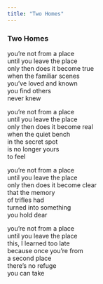 ```yaml
---
title: "Two Homes"
---
```


### Two Homes

you're not from a place<br>
until you leave the place<br>
only then does it become true<br>
when the familiar scenes<br>
you've loved and known<br>
you find others<br>
never knew<br>

you're not from a place<br>
until you leave the place<br>
only then does it become real<br>
when the quiet bench<br>
in the secret spot<br>
is no longer yours<br>
to feel<br>

you're not from a place<br>
until you leave the place<br>
only then does it become clear<br>
that the memory<br>
of trifles had<br>
turned into something<br>
you hold dear<br>

you're not from a place<br>
until you leave the place<br>
this, I learned too late<br>
because once you're from<br>
a second place<br>
there's no refuge<br>
you can take<br>

<br>
